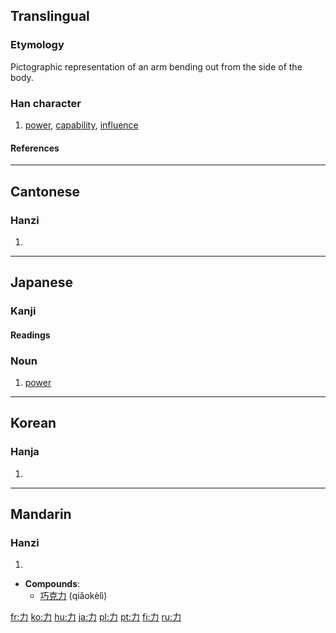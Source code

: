{{xsee|[[カ]] (katakana)}}
==Translingual==
{{Han stroke|[[Image:力-order.gif]]}}
===Etymology===
Pictographic representation of an arm bending out from the side of the body.
===Han character===
{{Han char|rad=力|as=00|sn=2|four=4002<sub>7</sub>|canj=大尸 (KS)}}
# [[power]], [[capability]], [[influence]]
====References====
{{Han ref|kx=0146.050|dkj=02288|dj=0327.310|hdz=10364.040|uh=529B|ud=21147|bh=A44F|bd=42063}}

----
==Cantonese==
===Hanzi===
{{yue-hanzi|jyut=[[lik6]]|y=lik6}}
# {{defn|Cantonese}}

----
==Japanese==
===Kanji===
{{ja-kanji|grade=1|rs=力00}}
====Readings====
{{ja-readings|on=[[りょく]] (ryoku), [[りき]] (riki)|kun=[[ちから]] (chikara), [[つとめる]] (tsutomeru), [[りきむ]] (rikimu)
|nadzuke=[[いさお]], [[いさむ]], [[お]], [[か]], [[ちか]], [[ちから]], [[つとむ]], [[よし]]}}

===Noun===
{{ja-noun|k|hira=ちから|rom=chikara}}
# [[power]]

----
==Korean==
===Hanja===
{{ko-hanja|hangeul=[[력]]>[[역]]|eumhun=[[힘]]|rv=ryeok>yeok|mr=ryŏk>yŏk|y=lyek>yek}}
# {{defn|Korean}}

----

==Mandarin==
===Hanzi===
{{cmn-hanzi|pin=[[lì]] (li4)|wg=li<sup>4</sup>}}
# {{defn|Mandarin}}

* '''Compounds''':
**[[巧克力]] (qiǎokèlì)

[[fr:力]]
[[ko:力]]
[[hu:力]]
[[ja:力]]
[[pl:力]]
[[pt:力]]
[[fi:力]]
[[ru:力]]